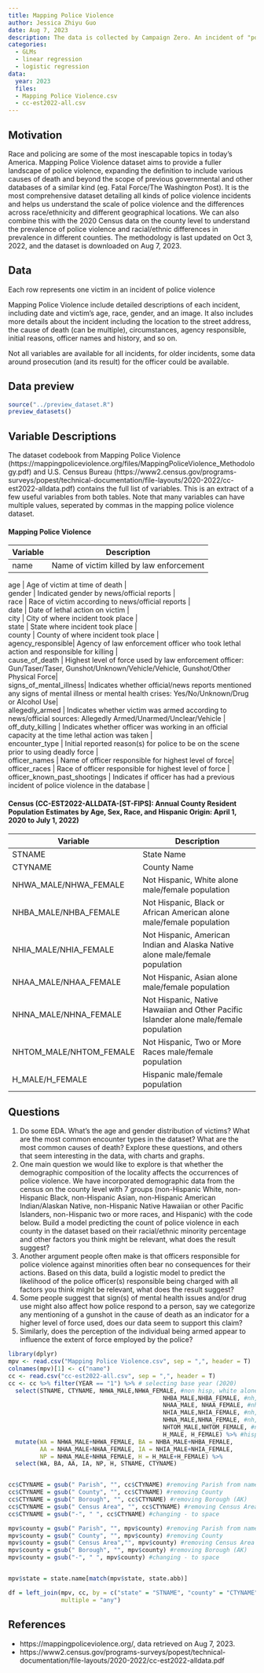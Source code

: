 ---
title: Mapping Police Violence
author: Jessica Zhiyu Guo
date: Aug 7, 2023
description: The data is collected by Campaign Zero. An incident of "police violence" is defined by Campaign Zero as "any incident where a law enforcement officer (off-duty or on-duty) applies, on a civilian, lethal force resulting in the civilian being killed whether it is considered 'justified' or 'unjustified' by the U.S. Criminal Legal System."
categories:
  - GLMs
  - linear regression
  - logistic regression
data:
  year: 2023
  files: 
  - Mapping Police Violence.csv
  - cc-est2022-all.csv
---

## Motivation
Race and policing are some of the most inescapable topics in today's America. Mapping Police Violence dataset aims to provide a fuller landscape of police violence, expanding the definition to include various causes of death and beyond the scope of previous governmental and other databases of a similar kind (eg. Fatal Force/The Washington Post). It is the most comprehensive dataset detailing all kinds of police violence incidents and helps us understand the scale of police violence and the differences across race/ethnicity and different geographical locations. We can also combine this with the 2020 Census data on the county level to understand the prevalence of police violence and racial/ethnic differences in prevalence in different counties. The methodology is last updated on Oct 3, 2022, and the dataset is downloaded on Aug 7, 2023.


## Data
Each row represents one victim in an incident of police violence

Mapping Police Violence include detailed descriptions of each incident, including date and victim's age, race, gender, and an image. It also includes more details about the incident including the location to the street address, the cause of death (can be multiple), circumstances, agency responsible, initial reasons, officer names and history, and so on. 

Not all variables are available for all incidents, for older incidents, some data around prosecution (and its result) for the officer could be available.


## Data preview

```{r, echo=FALSE, results="asis"}
source("../preview_dataset.R")
preview_datasets()
```

## Variable Descriptions
The dataset codebook from Mapping Police Violence (https://mappingpoliceviolence.org/files/MappingPoliceViolence_Methodology.pdf) and U.S. Census Bureau (https://www2.census.gov/programs-surveys/popest/technical-documentation/file-layouts/2020-2022/cc-est2022-alldata.pdf) contains the full list of variables. This is an extract of a few useful variables from both tables. Note that many variables can have multiple values, seperated by commas in the mapping police violence dataset.

#### Mapping Police Violence
| Variable | Description |
|----|-------------|
| name | 	Name of victim killed by law enforcement |

| age | Age of victim at time of death |
| gender  |	Indicated gender by news/official reports |
| race  |	Race of victim according to news/official reports |
| date |	Date of lethal action on victim |
| city |	City of where incident took place |
| state  |	State where incident took place |
| county  |	County of where incident took place |
| agency_responsible|	Agency of law enforcement officer who took lethal action and responsible for killing |
| cause_of_death |	Highest level of force used by law enforcement officer: Gun/Taser/Taser, Gunshot/Unknown/Vehicle/Vehicle, Gunshot/Other Physical Force|
| signs_of_mental_illness|	Indicates whether official/news reports mentioned any signs of mental illness or mental health crises: Yes/No/Unknown/Drug or Alcohol Use|
| allegedly_armed |	Indicates whether victim was armed according to news/official sources: Allegedly Armed/Unarmed/Unclear/Vehicle |
| off_duty_killing |	Indicates whether officer was working in an official capacity at the time lethal action was taken |
| encounter_type |	Initial reported reason(s) for police to be on the scene prior to using deadly force |
| officer_names  |	Name of officer responsible for highest level of force|
| officer_races  |	Race of officer responsible for highest level of force |
| officer_known_past_shootings |	Indicates if officer has had a previous incident of police violence in the database |

#### Census (CC-EST2022-ALLDATA-[ST-FIPS]: Annual County Resident Population Estimates by Age, Sex, Race, and Hispanic Origin: April 1, 2020 to July 1, 2022)
| Variable | Description |
|----|-------------|
| STNAME | 	State Name  |
| CTYNAME| County Name  |
| NHWA_MALE/NHWA_FEMALE  | Not Hispanic, White alone male/female population |
| NHBA_MALE/NHBA_FEMALE  |	Not Hispanic, Black or African American alone male/female population  |
| NHIA_MALE/NHIA_FEMALE |	Not Hispanic, American Indian and Alaska Native alone male/female population|
| NHAA_MALE/NHAA_FEMALE| Not Hispanic, Asian alone male/female population  |
| NHNA_MALE/NHNA_FEMALE  |Not Hispanic, Native Hawaiian and Other Pacific Islander alone male/female population |
| NHTOM_MALE/NHTOM_FEMALE  | Not Hispanic, Two or More Races male/female population |
| H_MALE/H_FEMALE|	Hispanic male/female population|

## Questions
1. Do some EDA. What's the age and gender distribution of victims? What are the most common encounter types in the dataset? What are the most common causes of death? Explore these questions, and others that seem interesting in the data, with charts and graphs.
2. One main question we would like to explore is that whether the demographic composition of the locality affects the occurrences of police violence. We have incorporated demographic data from the census on the county level with 7 groups (non-Hispanic White, non-Hispanic Black, non-Hispanic Asian, non-Hispanic American Indian/Alaskan Native, non-Hispanic Native Hawaiian or other Pacific Islanders, non-Hispanic two or more races, and Hispanic) with the code below. Build a model predicting the count of police violence in each county in the dataset based on their racial/ethnic minority percentage and other factors you think might be relevant, what does the result suggest?
3. Another argument people often make is that officers responsible for police violence against minorities often bear no consequences for their actions. Based on this data, build a logistic model to predict the likelihood of the police officer(s) responsible being charged with all factors you think might be relevant, what does the result suggest?
4. Some people suggest that sign(s) of mental health issues and/or drug use might also affect how police respond to a person, say we categorize any mentioning of a gunshot in the cause of death as an indicator for a higher level of force used, does our data seem to support this claim? 
5. Similarly, does the perception of the individual being armed appear to influence the extent of force employed by the police?

```{r,echo=TRUE,message=FALSE,warning=FALSE}
library(dplyr)
mpv <- read.csv("Mapping Police Violence.csv", sep = ",", header = T)
colnames(mpv)[1] <- c("name")
cc <- read.csv("cc-est2022-all.csv", sep = ",", header = T)
cc <- cc %>% filter(YEAR == "1") %>% # selecting base year (2020)
  select(STNAME, CTYNAME, NHWA_MALE,NHWA_FEMALE, #non hisp, white alone
                                            NHBA_MALE,NHBA_FEMALE, #nh, black alone
                                            NHAA_MALE, NHAA_FEMALE, #nh, asian alone
                                            NHIA_MALE,NHIA_FEMALE, #nh, native alone
                                            NHNA_MALE,NHNA_FEMALE, #nh, pacific is alone
                                            NHTOM_MALE,NHTOM_FEMALE, #nh, multiple races
                                            H_MALE, H_FEMALE) %>% #hispanic
  mutate(WA = NHWA_MALE+NHWA_FEMALE, BA = NHBA_MALE+NHBA_FEMALE,
         AA = NHAA_MALE+NHAA_FEMALE, IA = NHIA_MALE+NHIA_FEMALE,
         NP = NHNA_MALE+NHNA_FEMALE, H = H_MALE+H_FEMALE) %>% 
  select(WA, BA, AA, IA, NP, H, STNAME, CTYNAME)


cc$CTYNAME = gsub(" Parish", "", cc$CTYNAME) #removing Parish from names
cc$CTYNAME = gsub(" County", "", cc$CTYNAME) #removing County 
cc$CTYNAME = gsub(" Borough", "", cc$CTYNAME) #removing Borough (AK)
cc$CTYNAME = gsub(" Census Area", "", cc$CTYNAME) #removing Census Area (AK)
cc$CTYNAME = gsub("-", " ", cc$CTYNAME) #changing - to space

mpv$county = gsub(" Parish", "", mpv$county) #removing Parish from names
mpv$county = gsub(" County", "", mpv$county) #removing County
mpv$county = gsub(" Census Area","", mpv$county) #removing Census Area (AK)
mpv$county = gsub(" Borough", "", mpv$county) #removing Borough (AK) 
mpv$county = gsub("-", " ", mpv$county) #changing - to space


mpv$state = state.name[match(mpv$state, state.abb)]

df = left_join(mpv, cc, by = c("state" = "STNAME", "county" = "CTYNAME"), 
               multiple = "any")

```

## References
- https://mappingpoliceviolence.org/, data retrieved on Aug 7, 2023.
- https://www2.census.gov/programs-surveys/popest/technical-documentation/file-layouts/2020-2022/cc-est2022-alldata.pdf
